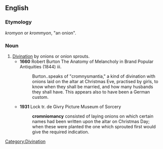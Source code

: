 ==English==

===Etymology===
{{etyl|grc}} ''kromyon'' or ''krommyon'', "an onion".

===Noun===
{{en-noun|-}}

# [[divination|Divination]] by onions or onion sprouts.
#* '''1660''' Robert Burton The Anatomy of Melancholy in Brand Popular Antiquities (1844) iii.
#*: Burton..speaks of "cromnysmantia," a kind of divination with onions laid on the altar at Christmas Eve, practised by girls, to know when they shall be married, and how many husbands they shall have. This appears also to have been a German custom.
#* '''1931''' Lock tr. de Givry Picture Museum of Sorcery
#*: '''cromniomancy''' consisted of laying onions on which certain names had been written upon the altar on Christmas Day; when these were planted the one which sprouted first would give the required indication.

[[Category:Divination]]
